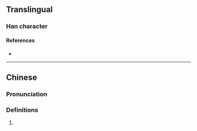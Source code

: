 {{character info/new}}
==Translingual==

===Han character===
{{Han char|rn=85|rad=水|as=14|sn=17|four=|canj=ETOR,XETOR|ids=⿰氵蒼}}

====References====
* {{Han ref|kx=0657.361|hdz=31766.041|uh=6FF8|ud=28664}}

----

==Chinese==
{{zh-forms}}

===Pronunciation===
{{zh-pron
|m=cāng
|c=cong1
|mc=y
|oc=y
|ma=
|cat=
}}

===Definitions===
{{zh-hanzi}}

# {{rfdef|zh}}